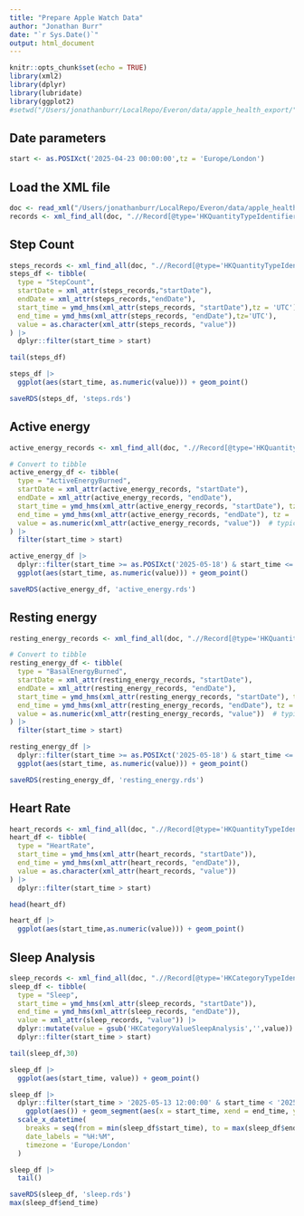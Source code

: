 ```yaml
---
title: "Prepare Apple Watch Data"
author: "Jonathan Burr"
date: "`r Sys.Date()`"
output: html_document
---
```


```r
knitr::opts_chunk$set(echo = TRUE)
library(xml2)
library(dplyr)
library(lubridate)
library(ggplot2)
#setwd("/Users/jonathanburr/LocalRepo/Everon/data/apple_health_export/")
```


## Date parameters

```r
start <- as.POSIXct('2025-04-23 00:00:00',tz = 'Europe/London')
```

## Load the XML file

```r
doc <- read_xml("/Users/jonathanburr/LocalRepo/Everon/data/apple_health_export/export.xml")
records <- xml_find_all(doc, ".//Record[@type='HKQuantityTypeIdentifierStepCount']")
```

## Step Count

```r
steps_records <- xml_find_all(doc, ".//Record[@type='HKQuantityTypeIdentifierStepCount']")
steps_df <- tibble(
  type = "StepCount",
  startDate = xml_attr(steps_records,"startDate"),
  endDate = xml_attr(steps_records,"endDate"),
  start_time = ymd_hms(xml_attr(steps_records, "startDate"),tz = 'UTC'),
  end_time = ymd_hms(xml_attr(steps_records, "endDate"),tz='UTC'),
  value = as.character(xml_attr(steps_records, "value"))
) |>
  dplyr::filter(start_time > start)

tail(steps_df)

steps_df |>
  ggplot(aes(start_time, as.numeric(value))) + geom_point()

saveRDS(steps_df, 'steps.rds')

```

## Active energy

```r
active_energy_records <- xml_find_all(doc, ".//Record[@type='HKQuantityTypeIdentifierActiveEnergyBurned']")

# Convert to tibble
active_energy_df <- tibble(
  type = "ActiveEnergyBurned",
  startDate = xml_attr(active_energy_records, "startDate"),
  endDate = xml_attr(active_energy_records, "endDate"),
  start_time = ymd_hms(xml_attr(active_energy_records, "startDate"), tz = 'Europe/London'),
  end_time = ymd_hms(xml_attr(active_energy_records, "endDate"), tz = 'Europe/London'),
  value = as.numeric(xml_attr(active_energy_records, "value"))  # typically measured in kilocalories
) |>
  filter(start_time > start)

active_energy_df |>
  dplyr::filter(start_time >= as.POSIXct('2025-05-18') & start_time <= as.POSIXct('2025-05-23')) |>
  ggplot(aes(start_time, as.numeric(value))) + geom_point()

saveRDS(active_energy_df, 'active_energy.rds')

```

## Resting energy

```r

resting_energy_records <- xml_find_all(doc, ".//Record[@type='HKQuantityTypeIdentifierBasalEnergyBurned']")

# Convert to tibble
resting_energy_df <- tibble(
  type = "BasalEnergyBurned",
  startDate = xml_attr(resting_energy_records, "startDate"),
  endDate = xml_attr(resting_energy_records, "endDate"),
  start_time = ymd_hms(xml_attr(resting_energy_records, "startDate"), tz = 'Europe/London'),
  end_time = ymd_hms(xml_attr(resting_energy_records, "endDate"), tz = 'Europe/London'),
  value = as.numeric(xml_attr(resting_energy_records, "value"))  # typically measured in kilocalories
) |>
  filter(start_time > start)

resting_energy_df |>
  dplyr::filter(start_time >= as.POSIXct('2025-05-18') & start_time <= as.POSIXct('2025-05-23')) |>
  ggplot(aes(start_time, as.numeric(value))) + geom_point()

saveRDS(resting_energy_df, 'resting_energy.rds')


```




## Heart Rate

```r
heart_records <- xml_find_all(doc, ".//Record[@type='HKQuantityTypeIdentifierHeartRate']")
heart_df <- tibble(
  type = "HeartRate",
  start_time = ymd_hms(xml_attr(heart_records, "startDate")),
  end_time = ymd_hms(xml_attr(heart_records, "endDate")),
  value = as.character(xml_attr(heart_records, "value"))
) |>
  dplyr::filter(start_time > start)

head(heart_df)

heart_df |>
  ggplot(aes(start_time,as.numeric(value))) + geom_point()

```

## Sleep Analysis 

```r
sleep_records <- xml_find_all(doc, ".//Record[@type='HKCategoryTypeIdentifierSleepAnalysis']")
sleep_df <- tibble(
  type = "Sleep",
  start_time = ymd_hms(xml_attr(sleep_records, "startDate")),
  end_time = ymd_hms(xml_attr(sleep_records, "endDate")),
  value = xml_attr(sleep_records, "value")) |>
  dplyr::mutate(value = gsub('HKCategoryValueSleepAnalysis','',value)) |>
  dplyr::filter(start_time > start)

tail(sleep_df,30)

sleep_df |>
  ggplot(aes(start_time, value)) + geom_point()

sleep_df |>
  dplyr::filter(start_time > '2025-05-13 12:00:00' & start_time < '2025-05-14 12:00:00') |>
    ggplot(aes()) + geom_segment(aes(x = start_time, xend = end_time, y = 1, yend =1, color = value), size = 50) +
  scale_x_datetime(
    breaks = seq(from = min(sleep_df$start_time), to = max(sleep_df$end_time), by = "30 min"),
    date_labels = "%H:%M",
    timezone = 'Europe/London'
  )

sleep_df |>
  tail()

saveRDS(sleep_df, 'sleep.rds')
max(sleep_df$end_time)

```


